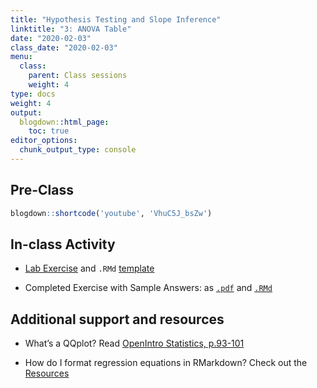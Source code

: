 ```yaml
---
title: "Hypothesis Testing and Slope Inference"
linktitle: "3: ANOVA Table"
date: "2020-02-03"
class_date: "2020-02-03"
menu:
  class:
    parent: Class sessions
    weight: 4
type: docs
weight: 4
output:
  blogdown::html_page:
    toc: true
editor_options: 
  chunk_output_type: console
---
```


## Pre-Class
```r
blogdown::shortcode('youtube', 'VhuC5J_bsZw')
```

## In-class Activity

- [Lab Exercise](http://sds291.netlify.com/03/03-lab.html) and `.RMd` [template](http://sds291.netlify.com/03/03-lab_RMDtemplate.Rmd)

- Completed Exercise with Sample Answers: as [`.pdf`](http://sds291.netlify.com/03/03-lab_CompletedSolutions.pdf) and [`.RMd`](http://sds291.netlify.com/03/03-lab_CompletedSolutions.Rmd)

## Additional support and resources

- What's a QQplot? Read [OpenIntro Statistics, p.93-101](https://www.openintro.org/download.php?file=isrs1_tablet&referrer=/stat/textbook.php)

- How do I format regression equations in RMarkdown? Check out the [Resources](resources/equations.html) 
